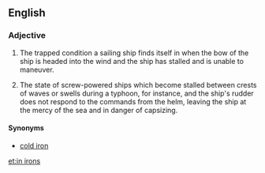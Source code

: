 ==English==

===Adjective===
{{en-adj|-}}

# {{context|nautical|lang=en}} The trapped condition a sailing ship finds itself in when the bow of the ship is headed into the wind and the ship has stalled and is unable to maneuver.
# The state of screw-powered ships which become stalled between crests of waves or swells during a typhoon, for instance, and the ship's rudder does not respond to the commands from the helm, leaving the ship at the mercy of the sea and in danger of capsizing.

====Synonyms====
* [[cold iron]]

[[et:in irons]]